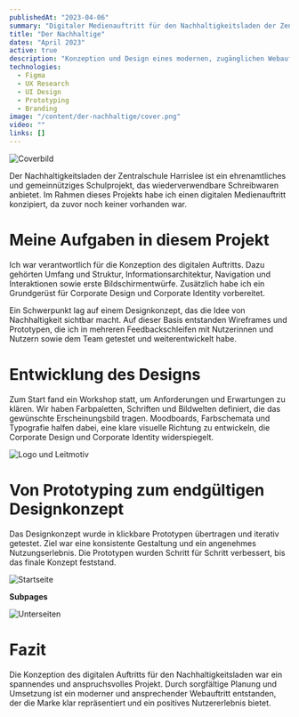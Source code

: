 ```yaml
---
publishedAt: "2023-04-06"
summary: "Digitaler Medienauftritt für den Nachhaltigkeitsladen der Zentralschule Harrislee mit Branding, Designsystem und Webkonzept."
title: "Der Nachhaltige"
dates: "April 2023"
active: true
description: "Konzeption und Design eines modernen, zugänglichen Webauftritts für ein gemeinnütziges Schulprojekt."
technologies:
  - Figma
  - UX Research
  - UI Design
  - Prototyping
  - Branding
image: "/content/der-nachhaltige/cover.png"
video: ""
links: []
---
```


![Coverbild](/content/der-nachhaltige/cover.png)

Der Nachhaltigkeitsladen der Zentralschule Harrislee ist ein ehrenamtliches und gemeinnütziges Schulprojekt, das wiederverwendbare Schreibwaren anbietet. Im Rahmen dieses Projekts habe ich einen digitalen Medienauftritt konzipiert, da zuvor noch keiner vorhanden war.

# Meine Aufgaben in diesem Projekt

Ich war verantwortlich für die Konzeption des digitalen Auftritts. Dazu gehörten Umfang und Struktur, Informationsarchitektur, Navigation und Interaktionen sowie erste Bildschirmentwürfe. Zusätzlich habe ich ein Grundgerüst für Corporate Design und Corporate Identity vorbereitet.

Ein Schwerpunkt lag auf einem Designkonzept, das die Idee von Nachhaltigkeit sichtbar macht. Auf dieser Basis entstanden Wireframes und Prototypen, die ich in mehreren Feedbackschleifen mit Nutzerinnen und Nutzern sowie dem Team getestet und weiterentwickelt habe.

# Entwicklung des Designs

Zum Start fand ein Workshop statt, um Anforderungen und Erwartungen zu klären. Wir haben Farbpaletten, Schriften und Bildwelten definiert, die das gewünschte Erscheinungsbild tragen. Moodboards, Farbschemata und Typografie halfen dabei, eine klare visuelle Richtung zu entwickeln, die Corporate Design und Corporate Identity widerspiegelt.

![Logo und Leitmotiv](/content/der-nachhaltige/branding.png)

# Von Prototyping zum endgültigen Designkonzept

Das Designkonzept wurde in klickbare Prototypen übertragen und iterativ getestet. Ziel war eine konsistente Gestaltung und ein angenehmes Nutzungserlebnis. Die Prototypen wurden Schritt für Schritt verbessert, bis das finale Konzept feststand.

![Startseite](/content/der-nachhaltige/home.png)

**Subpages**

![Unterseiten](/content/der-nachhaltige/subpages.png)

# Fazit

Die Konzeption des digitalen Auftritts für den Nachhaltigkeitsladen war ein spannendes und anspruchsvolles Projekt. Durch sorgfältige Planung und Umsetzung ist ein moderner und ansprechender Webauftritt entstanden, der die Marke klar repräsentiert und ein positives Nutzererlebnis bietet.
